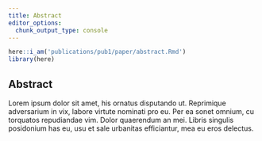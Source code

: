 ```yaml
---
title: Abstract
editor_options:
  chunk_output_type: console
---
```


```r
here::i_am('publications/pub1/paper/abstract.Rmd')
library(here)
```

## Abstract

Lorem ipsum dolor sit amet, his ornatus disputando ut.
Reprimique adversarium in vix, labore virtute nominati pro eu.
Per ea sonet omnium, cu torquatos repudiandae vim. Dolor quaerendum an mei.
Libris singulis posidonium has eu, usu et sale urbanitas efficiantur, mea eu eros delectus.
